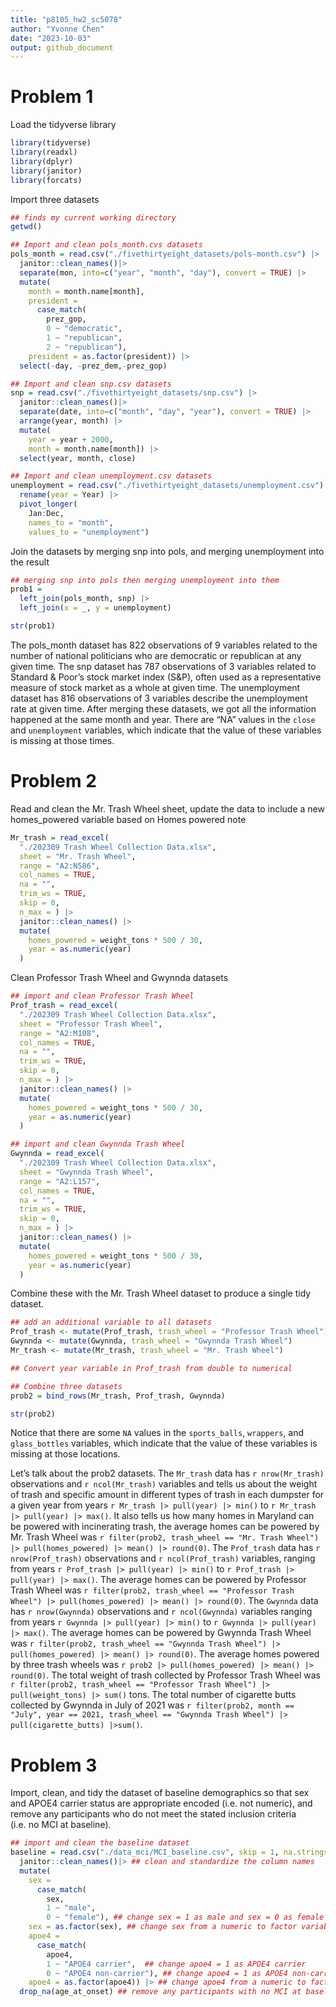 ```yaml
---
title: "p8105_hw2_sc5078"
author: "Yvonne Chen"
date: "2023-10-03"
output: github_document
---
```


# Problem 1
Load the tidyverse library
```r
library(tidyverse)
library(readxl)
library(dplyr)
library(janitor)
library(forcats)
```

Import three datasets
```r
## finds my current working directory
getwd()

## Import and clean pols_month.cvs datasets
pols_month = read.csv("./fivethirtyeight_datasets/pols-month.csv") |>
  janitor::clean_names()|>
  separate(mon, into=c("year", "month", "day"), convert = TRUE) |>
  mutate(
    month = month.name[month],
    president = 
      case_match(
        prez_gop, 
        0 ~ "democratic",
        1 ~ "republican", 
        2 ~ "republican"),
    president = as.factor(president)) |>
  select(-day, -prez_dem,-prez_gop)
```

```r
## Import and clean snp.csv datasets
snp = read.csv("./fivethirtyeight_datasets/snp.csv") |>
  janitor::clean_names()|>
  separate(date, into=c("month", "day", "year"), convert = TRUE) |>
  arrange(year, month) |>
  mutate(
    year = year + 2000,
    month = month.name[month]) |>
  select(year, month, close)

```

```r
## Import and clean unemployment.csv datasets
unemployment = read.csv("./fivethirtyeight_datasets/unemployment.csv") |>
  rename(year = Year) |>
  pivot_longer(
    Jan:Dec,
    names_to = "month", 
    values_to = "unemployment")
```

Join the datasets by merging snp into pols, and merging unemployment into the result
```r
## merging snp into pols then merging unemployment into them
prob1 = 
  left_join(pols_month, snp) |>
  left_join(x = _, y = unemployment)

str(prob1)
```
The pols_month dataset has 822 observations of 9 variables related to the number of national politicians who are democratic or republican at any given time. The snp dataset has 787 observations of 3 variables related to Standard & Poor’s stock market index (S&P), often used as a representative measure of stock market as a whole at given time. The unemployment dataset has 816 observations of 3 variables describe the unemployment rate at given time. After merging these datasets, we got all the information happened at the same month and year. There are "NA" values in the `close` and `unemployment` variables, which indicate that the value of these variables is missing at those times.


# Problem 2
Read and clean the Mr. Trash Wheel sheet, update the data to include a new homes_powered variable based on Homes powered note
```r
Mr_trash = read_excel(
  "./202309 Trash Wheel Collection Data.xlsx",
  sheet = "Mr. Trash Wheel",
  range = "A2:N586",
  col_names = TRUE,
  na = "",
  trim_ws = TRUE,
  skip = 0,
  n_max = ) |>
  janitor::clean_names() |>
  mutate(
    homes_powered = weight_tons * 500 / 30,
    year = as.numeric(year)
  )
```

Clean Professor Trash Wheel and Gwynnda datasets
```r
## import and clean Professor Trash Wheel
Prof_trash = read_excel(
  "./202309 Trash Wheel Collection Data.xlsx",
  sheet = "Professor Trash Wheel",
  range = "A2:M108",
  col_names = TRUE,
  na = "",
  trim_ws = TRUE,
  skip = 0,
  n_max = ) |>
  janitor::clean_names() |>
  mutate(
    homes_powered = weight_tons * 500 / 30,
    year = as.numeric(year)
  )

## import and clean Gwynnda Trash Wheel
Gwynnda = read_excel(
  "./202309 Trash Wheel Collection Data.xlsx",
  sheet = "Gwynnda Trash Wheel",
  range = "A2:L157",
  col_names = TRUE,
  na = "",
  trim_ws = TRUE,
  skip = 0,
  n_max = ) |>
  janitor::clean_names() |>
  mutate(
    homes_powered = weight_tons * 500 / 30,
    year = as.numeric(year)
  )
```

Combine these with the Mr. Trash Wheel dataset to produce a single tidy dataset.
```r
## add an additional variable to all datasets
Prof_trash <- mutate(Prof_trash, trash_wheel = "Professor Trash Wheel")
Gwynnda <- mutate(Gwynnda, trash_wheel = "Gwynnda Trash Wheel")
Mr_trash <- mutate(Mr_trash, trash_wheel = "Mr. Trash Wheel")

## Convert year variable in Prof_trash from double to numerical

## Combine three datasets
prob2 = bind_rows(Mr_trash, Prof_trash, Gwynnda)

str(prob2)
```

Notice that there are some `NA` values in the `sports_balls`, `wrappers`, and `glass_bottles` variables, which indicate that the value of these variables is missing at those locations.

Let's talk about the prob2 datasets. The `Mr_trash` data has `r nrow(Mr_trash)` observations and `r ncol(Mr_trash)` variables and tells us about the weight of trash and specific amount in different types of trash in each dumpster for a given year from years `r Mr_trash |> pull(year) |> min()` to `r Mr_trash |> pull(year) |> max()`. It also tells us how many homes in Maryland can be powered with incinerating trash, the average homes can be powered by Mr. Trash Wheel was `r filter(prob2, trash_wheel == "Mr. Trash Wheel") |> pull(homes_powered) |> mean() |> round(0)`. The `Prof_trash` data has `r nrow(Prof_trash)` observations and `r ncol(Prof_trash)` variables, ranging from years `r Prof_trash |> pull(year) |> min()` to `r Prof_trash |> pull(year) |> max()`. The average homes can be powered by Professor Trash Wheel was `r filter(prob2, trash_wheel == "Professor Trash Wheel") |> pull(homes_powered) |> mean() |> round(0)`. The `Gwynnda` data has `r nrow(Gwynnda)` observations and `r ncol(Gwynnda)` variables ranging from years `r Gwynnda |> pull(year) |> min()` to `r Gwynnda |> pull(year) |> max()`. The average homes can be powered by Gwynnda Trash Wheel was `r filter(prob2, trash_wheel == "Gwynnda Trash Wheel") |> pull(homes_powered) |> mean() |> round(0)`. The average homes powered by three trash wheels was `r prob2 |> pull(homes_powered) |> mean() |> round(0)`. The total weight of trash collected by Professor Trash Wheel was `r filter(prob2, trash_wheel == "Professor Trash Wheel") |> pull(weight_tons) |> sum()` tons. The total number of cigarette butts collected by Gwynnda in July of 2021 was `r filter(prob2, month == "July", year == 2021, trash_wheel == "Gwynnda Trash Wheel") |> pull(cigarette_butts) |>sum()`.


# Problem 3
Import, clean, and tidy the dataset of baseline demographics so that sex and APOE4 carrier status are appropriate encoded (i.e. not numeric), and remove any participants who do not meet the stated inclusion criteria (i.e. no MCI at baseline).
```r
## import and clean the baseline dataset
baseline = read.csv("./data_mci/MCI_baseline.csv", skip = 1, na.strings = ".") |> ## import dataset, skip the first row of labeling, set "." as missing value
  janitor::clean_names()|> ## clean and standardize the column names
  mutate(
    sex = 
      case_match(
        sex, 
        1 ~ "male", 
        0 ~ "female"), ## change sex = 1 as male and sex = 0 as female
    sex = as.factor(sex), ## change sex from a numeric to factor variable
    apoe4 = 
      case_match(
        apoe4, 
        1 ~ "APOE4 carrier",  ## change apoe4 = 1 as APOE4 carrier
        0 ~ "APOE4 non-carrier"), ## change apoe4 = 1 as APOE4 non-carrier
    apoe4 = as.factor(apoe4)) |> ## change apoe4 from a numeric to factor variable
  drop_na(age_at_onset) ## remove any participants with no MCI at baseline
```




